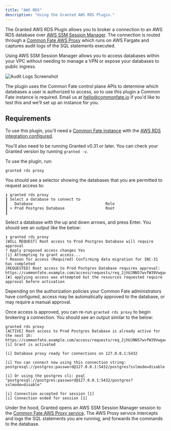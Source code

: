 ```yaml
---
title: "AWS RDS"
description: "Using the Granted AWS RDS Plugin."
---
```


The Granted AWS RDS Plugin allows you to broker a connection to an AWS RDS database over [AWS SSM Session Manager](https://docs.aws.amazon.com/systems-manager/latest/userguide/session-manager.html). The connection is routed through a [Common Fate AWS Proxy](https://registry.terraform.io/modules/common-fate/common-fate-proxy-ecs/aws/latest) which runs on AWS Fargate and captures audit logs of the SQL statements executed.

Using AWS SSM Session Manager allows you to access databases within your VPC without needing to manage a VPN or expose your databases to public ingress.

![Audit Logs Screenshot](assets/rds/audit-logs-screenshot.png)

The plugin uses the Common Fate control plane APIs to determine which databases a user is authorized to access, so to use this plugin a Common Fate instance is required. Email us at hello@commonfate.io if you'd like to test this and we'll set up an instance for you.

## Requirements

To use this plugin, you'll need a [Common Fate instance](/introduction) with the [AWS RDS integration configured](/integrations/awsrds).

You'll also need to be running Granted v0.31 or later. You can check your Granted version by running `granted -v`.

To use the plugin, run:

```
granted rds proxy
```

You should see a selector showing the databases that you are permitted to request access to:

```
❯ granted rds proxy
┃ Select a database to connect to
┃   Database                                Role
┃ > Prod Postgres Database                  Root
┃
```

Select a database with the up and down arrows, and press Enter. You should see an output like the below:

```
❯ granted rds proxy
[WILL REQUEST] Root access to Prod Postgres Database will require approval
? Apply proposed access changes Yes
[i] Attempting to grant access...
? Reason for access (Required) Confirming data migration for INC-31 has completed
[REQUESTED] Root access to Prod Postgres Database requires approval: https://commonfate.example.com/access/requests/req_2jhUJNN57wvfW39Vwgace6xHK3W
[✘] applying access was attempted but the resources requested require approval before activation
```

Depending on the authorization policies your Common Fate administrators have configured, access may be automatically approved to the database, or may require a manual approval.

Once access is approved, you can re-run `granted rds proxy` to begin brokering a connection. You should see an output similar to the below:

```
granted rds proxy
[ACTIVE] Root access to Prod Postgres Database is already active for the next 1h: https://commonfate.example.com/access/requests/req_2jhUJNN57wvfW39Vwgace6xHK3W
[i] Grant is activated

[i] Database proxy ready for connections on 127.0.0.1:5432

[i] You can connect now using this connection string: postgresql://postgres:password@127.0.0.1:5432/postgres?sslmode=disable

[i] Or using the postgres cli: psql "postgresql://postgres:password@127.0.0.1:5432/postgres?sslmode=disable"

[i] Connection accepted for session [1]
[i] Connection ended for session [1]
```

Under the hood, Granted opens an AWS SSM Session Manager session to the [Common Fate AWS Proxy service](https://registry.terraform.io/modules/common-fate/common-fate-proxy-ecs/aws/latest). The AWS Proxy service intercepts and logs the SQL statements you are running, and forwards the commands to the database.
